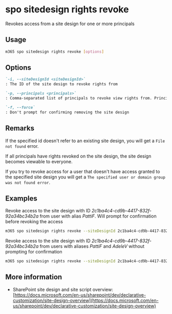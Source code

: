 
# spo sitedesign rights revoke

Revokes access from a site design for one or more principals

## Usage

```sh
m365 spo sitedesign rights revoke [options]
```

## Options

```md definition-list
`-i, --siteDesignId <siteDesignId>`
: The ID of the site design to revoke rights from

`-p, --principals <principals>`
: Comma-separated list of principals to revoke view rights from. Principals can be users or mail-enabled security groups in the form of `alias` or `alias@<domain name>.com`

`-f, --force`
: Don't prompt for confirming removing the site design
```

<Global />

## Remarks

If the specified id doesn't refer to an existing site design, you will get a `File not found` error.

If all principals have rights revoked on the site design, the site design becomes viewable to everyone.

If you try to revoke access for a user that doesn't have access granted to the specified site design you will get a `The specified user or domain group was not found error`.

## Examples

Revoke access to the site design with ID _2c1ba4c4-cd9b-4417-832f-92a34bc34b2a_ from user with alias _PattiF_. Will prompt for confirmation before revoking the access

```sh
m365 spo sitedesign rights revoke --siteDesignId 2c1ba4c4-cd9b-4417-832f-92a34bc34b2a --principals PattiF
```

Revoke access to the site design with ID _2c1ba4c4-cd9b-4417-832f-92a34bc34b2a_ from users with aliases _PattiF_ and _AdeleV_ without prompting for confirmation

```sh
m365 spo sitedesign rights revoke --siteDesignId 2c1ba4c4-cd9b-4417-832f-92a34bc34b2a --principals "PattiF,AdeleV" --force
```

## More information

- SharePoint site design and site script overview: [https://docs.microsoft.com/en-us/sharepoint/dev/declarative-customization/site-design-overview](https://docs.microsoft.com/en-us/sharepoint/dev/declarative-customization/site-design-overview)

